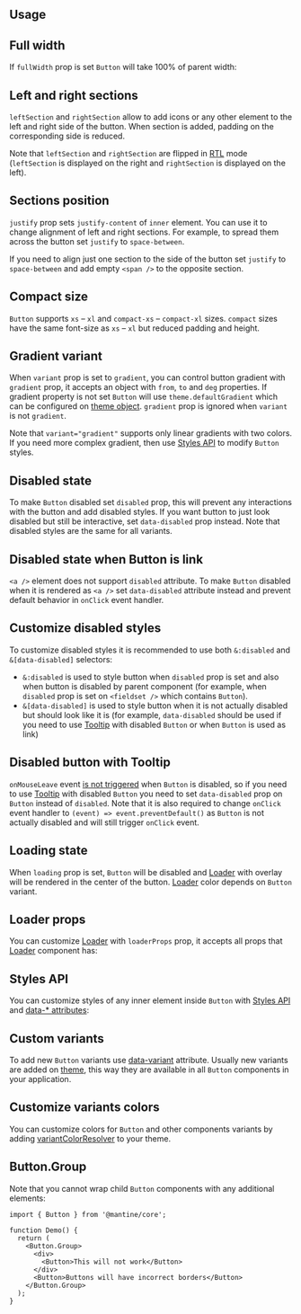 

## Usage

<Demo data={ButtonDemos.configurator} />

## Full width

If `fullWidth` prop is set `Button` will take 100% of parent width:

<Demo data={ButtonDemos.fullWidth} />

## Left and right sections

`leftSection` and `rightSection` allow to add icons or any other element to the left and right side of the button.
When section is added, padding on the corresponding side is reduced.

Note that `leftSection` and `rightSection` are flipped in [RTL](/styles/rtl) mode
(`leftSection` is displayed on the right and `rightSection` is displayed on the left).

<Demo data={ButtonDemos.sections} />

## Sections position

`justify` prop sets `justify-content` of `inner` element. You can use it to change alignment of
left and right sections. For example, to spread them across the button set `justify` to `space-between`.

If you need to align just one section to the side of the button set `justify` to `space-between`
and add empty `<span />` to the opposite section.

<Demo data={ButtonDemos.sectionsJustify} />

## Compact size

`Button` supports `xs` – `xl` and `compact-xs` – `compact-xl` sizes. `compact` sizes have
the same font-size as `xs` – `xl` but reduced padding and height.

<Demo data={ButtonDemos.compact} />

## Gradient variant

When `variant` prop is set to `gradient`, you can control button gradient with `gradient` prop,
it accepts an object with `from`, `to` and `deg` properties. If gradient property is not set
`Button` will use `theme.defaultGradient` which can be configured on [theme object](/theming/theme-object).
`gradient` prop is ignored when `variant` is not `gradient`.

Note that `variant="gradient"` supports only linear gradients with two colors. If you need more
complex gradient, then use [Styles API](/styles/styles-api) to modify `Button` styles.

<Demo data={ButtonDemos.gradient} />

## Disabled state

To make `Button` disabled set `disabled` prop, this will prevent any interactions with the button
and add disabled styles. If you want button to just look disabled but still be interactive,
set `data-disabled` prop instead. Note that disabled styles are the same for all variants.

<Demo data={ButtonDemos.disabled} />

## Disabled state when Button is link

`<a />` element does not support `disabled` attribute. To make `Button` disabled when it is
rendered as `<a />` set `data-disabled` attribute instead and prevent default behavior in
`onClick` event handler.

<Demo data={ButtonDemos.disabledLink} />

## Customize disabled styles

To customize disabled styles it is recommended to use both `&:disabled` and `&[data-disabled]`
selectors:

- `&:disabled` is used to style button when `disabled` prop is set and
  also when button is disabled by parent component (for example, when `disabled` prop is set on
  `<fieldset />` which contains `Button`).
- `&[data-disabled]` is used to style button when it is not actually disabled but should look like
  it is (for example, `data-disabled` should be used if you need to use [Tooltip](/core/tooltip) with disabled `Button`
  or when `Button` is used as link)

<Demo data={ButtonDemos.disabledStyles} />

## Disabled button with Tooltip

`onMouseLeave` event [is not triggered](https://github.com/facebook/react/issues/18753) when `Button` is disabled, so if you need to use
[Tooltip](/core/tooltip) with disabled `Button` you need to set `data-disabled` prop on `Button`
instead of `disabled`. Note that it is also required to change `onClick` event handler to
`(event) => event.preventDefault()` as `Button` is not actually disabled and will still trigger
`onClick` event.

<Demo data={ButtonDemos.disabledTooltip} />

## Loading state

When `loading` prop is set, `Button` will be disabled and [Loader](/core/loader) with overlay will be rendered
in the center of the button. [Loader](/core/loader) color depends on `Button` variant.

<Demo data={ButtonDemos.loading} />

## Loader props

You can customize [Loader](/core/loader) with `loaderProps` prop, it accepts all props that
[Loader](/core/loader) component has:

<Demo data={ButtonDemos.loaderProps} />

## Styles API

You can customize styles of any inner element inside `Button` with [Styles API](/styles/styles-api)
and [data-\* attributes](/styles/data-attributes):

<Demo data={StylesDemos.dataAttributes} />

## Custom variants

To add new `Button` variants use [data-variant](/styles/variants-sizes) attribute.
Usually new variants are added on [theme](/theming/theme-object), this way they are
available in all `Button` components in your application.

<Demo data={ButtonDemos.customVariant} />

## Customize variants colors

You can customize colors for `Button` and other components variants by adding
[variantColorResolver](/theming/colors#colors-variant-resolver) to your theme.

<Demo data={ThemingDemos.variantColorsResolver} />

## Button.Group

<Demo data={ButtonDemos.group} />

Note that you cannot wrap child `Button` components with any additional elements:

```tsx
import { Button } from '@mantine/core';

function Demo() {
  return (
    <Button.Group>
      <div>
        <Button>This will not work</Button>
      </div>
      <Button>Buttons will have incorrect borders</Button>
    </Button.Group>
  );
}
```

<Polymorphic defaultElement="button" changeToElement="a" component="Button" withNext />

<GetElementRef component="Button" refType="button" />
